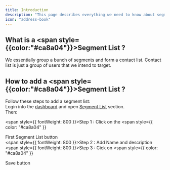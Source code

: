 ```yaml
---
title: Introduction
description: "This page describes everything we need to know about segments"
icon: "address-book"
---
```


## What is a <span style={{color:"#ca8a04"}}>Segment List</span> ?

We essentially group a bunch of segments and form a contact list. Contact list is just a group of users that we intend to target.

## How to add a <span style={{color:"#ca8a04"}}>Segment List</span> ?

Follow these steps to add a segment list:<br/>
Login into the [dashboard](https://app.precallai.com/admin/dashboard) and open [Segment List](https://app.precallai.com/admin/segments) section.<br/>
Then:

<span style={{ fontWeight: 800 }}>Step 1 :</span> Click on the <span
  style={{ color: "#ca8a04" }}
>
  First Segment List
</span> button <br />
<span style={{ fontWeight: 800 }}>Step 2 :</span> Add Name and description <br />
<span style={{ fontWeight: 800 }}>Step 3 :</span> Cick on <span
  style={{ color: "#ca8a04" }}
>
  Save
</span> button
